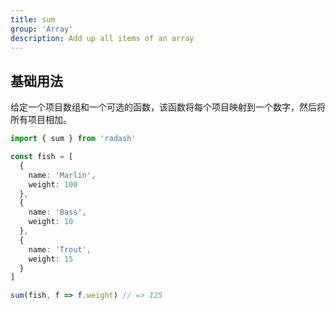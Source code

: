 ```yaml
---
title: sum
group: 'Array'
description: Add up all items of an array
---
```


## 基础用法

给定一个项目数组和一个可选的函数，该函数将每个项目映射到一个数字，然后将所有项目相加。

```ts
import { sum } from 'radash'

const fish = [
  {
    name: 'Marlin',
    weight: 100
  },
  {
    name: 'Bass',
    weight: 10
  },
  {
    name: 'Trout',
    weight: 15
  }
]

sum(fish, f => f.weight) // => 125
```
